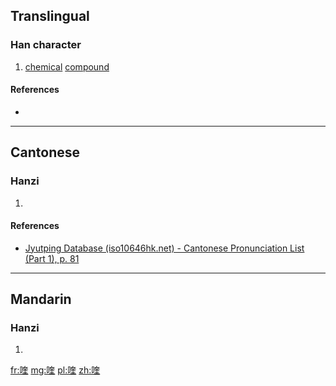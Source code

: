 ==Translingual==

===Han character===
{{Han char|rn=30|rad=口|as=09|sn=12|four=|canj=口大土土 (RKGG)|ids=⿰[[口]][[奎]]}}

# [[chemical]] [[compound]]

====References====
* {{Han ref|kx=0201.121|hdz=10652.070|uh=55B9|ud=21945}}

----

==Cantonese==

===Hanzi===
{{yue-hanzi|jyut=[[fui1]], [[kwai4]]|y=fui1, kwai4}}

# {{defn|lang=yue|sort=口09}}

====References====
*[http://www.iso10646hk.net/jp/document/download.jsp Jyutping Database (iso10646hk.net) - Cantonese Pronunciation List (Part 1), p. 81]

----

==Mandarin==

===Hanzi===
{{cmn-hanzi|pin=[[kuí]] ([[kui2]])|wg=k'uei<sup>2</sup>}}

# {{defn|lang=cmn|sort=口09}}

[[fr:喹]]
[[mg:喹]]
[[pl:喹]]
[[zh:喹]]